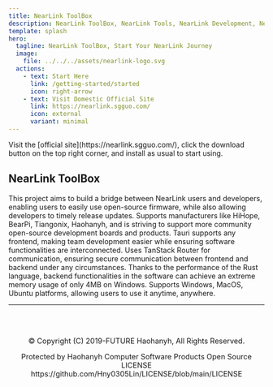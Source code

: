 ```yaml
---
title: NearLink ToolBox
description: NearLink ToolBox, NearLink Tools, NearLink Development, NearLink, NearLink ToolBox
template: splash
hero:
  tagline: NearLink ToolBox, Start Your NearLink Journey
  image:
    file: ../../../assets/nearlink-logo.svg
  actions:
    - text: Start Here
      link: /getting-started/started
      icon: right-arrow
    - text: Visit Domestic Official Site
      link: https://nearlink.sgguo.com/
      icon: external
      variant: minimal
---
```



<Card title="How to Use?" icon="rocket">
  Visit the [official site](https://nearlink.sgguo.com/), click the download button on the top right corner, and install as usual to start using.
</Card>

## NearLink ToolBox

<CardGrid stagger>
	<Card title="Team's Embedded Masterpiece" icon="rocket">
		This project aims to build a bridge between NearLink users and developers, enabling users to easily use open-source firmware, while also allowing developers to timely release updates.
	</Card>
	<Card title="Supported Development Boards" icon="rocket">
		Supports manufacturers like HiHope, BearPi, Tiangonix, Haohanyh, and is striving to support more community open-source development boards and products.
	</Card>
	<Card title="Frontend Independence" icon="rocket">
		Tauri supports any frontend, making team development easier while ensuring software functionalities are interconnected.
	</Card>
	<Card title="Secure Communication" icon="rocket">
		Uses TanStack Router for communication, ensuring secure communication between frontend and backend under any circumstances.
	</Card>
	<Card title="Low Performance Overhead" icon="rocket">
		Thanks to the performance of the Rust language, backend functionalities in the software can achieve an extreme memory usage of only 4MB on Windows.
	</Card>
	<Card title="Cross-Platform Usage" icon="rocket">
		Supports Windows, MacOS, Ubuntu platforms, allowing users to use it anytime, anywhere.
	</Card>
</CardGrid>

---

<footer style="text-align: center; margin-top: 2rem; padding: 1rem; font-size: 0.9rem; color: var(--sl-color-gray-3);">
  <p>© Copyright (C) 2019-FUTURE Haohanyh, All Rights Reserved.</p>
  <p>Protected by Haohanyh Computer Software Products Open Source LICENSE https://github.com/Hny0305Lin/LICENSE/blob/main/LICENSE</p>
</footer>

